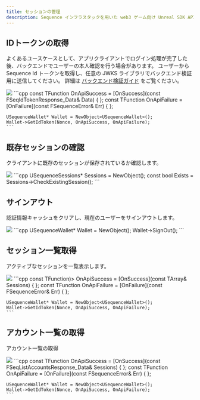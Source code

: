 ```yaml
---
title: セッションの管理
description: Sequence インフラスタックを用いた web3 ゲーム向け Unreal SDK API のセッション管理に関するドキュメントです。
---
```


## IDトークンの取得
よくあるユースケースとして、アプリクライアントでログイン処理が完了した後、バックエンドでユーザーの本人確認を行う場合があります。
ユーザーから Sequence Id トークンを取得し、任意の JWKS ライブラリでバックエンド検証用に送信してください。
詳細は [バックエンド検証ガイド](/sdk/headless-wallet/verification) をご覧ください。

<Tabs>
  <Tab title="ブループリント">
    <Frame>
      <img src="/images/unreal/get_id_token.png" />
    </Frame>
  </Tab>

  <Tab title="C++">
    ```cpp
    const TFunction<void (FSeqIdTokenResponse_Data)> OnApiSuccess = [OnSuccess](const FSeqIdTokenResponse_Data& Data) { };
    const TFunction<void (FSequenceError)> OnApiFailure = [OnFailure](const FSequenceError& Err) { };

    USequenceWallet* Wallet = NewObject<USequenceWallet>();
    Wallet->GetIdToken(Nonce, OnApiSuccess, OnApiFailure);
    ```
  </Tab>
</Tabs>

## 既存セッションの確認
クライアントに既存のセッションが保存されているか確認します。

<Tabs>
  <Tab title="ブループリント">
    <Frame>
      <img src="/images/unreal/check_existing_session.png" />
    </Frame>
  </Tab>

  <Tab title="C++">
    ```cpp
    USequenceSessions* Sessions = NewObject<USequenceSessions>();
    const bool Exists = Sessions->CheckExistingSession();
    ```
  </Tab>
</Tabs>

## サインアウト
認証情報キャッシュをクリアし、現在のユーザーをサインアウトします。

<Tabs>
  <Tab title="ブループリント">
    <Frame>
      <img src="/images/unreal/sign_out.png" />
    </Frame>
  </Tab>

  <Tab title="C++">
    ```cpp
    USequenceWallet* Wallet = NewObject<USequenceWallet>();
    Wallet->SignOut();
    ```
  </Tab>
</Tabs>

## セッション一覧取得
アクティブなセッションを一覧表示します。

<Tabs>
  <Tab title="ブループリント">
    <Frame>
      <img src="/images/unreal/list_sessions.png" />
    </Frame>
  </Tab>

  <Tab title="C++">
    ```cpp
    const TFunction<void (TArray<FSeqListSessions_Session>)> OnApiSuccess = [OnSuccess](const TArray<FSeqListSessions_Session>& Sessions) { };
    const TFunction<void (FSequenceError)> OnApiFailure = [OnFailure](const FSequenceError& Err) { };

    USequenceWallet* Wallet = NewObject<USequenceWallet>();
    Wallet->GetIdToken(Nonce, OnApiSuccess, OnApiFailure);
    ```
  </Tab>
</Tabs>

## アカウント一覧の取得
アカウント一覧の取得

<Tabs>
  <Tab title="ブループリント">
    <Frame>
      <img src="/images/unreal/list_accounts.png" />
    </Frame>
  </Tab>

  <Tab title="C++">
    ```cpp
    const TFunction<void (FSeqListAccountsResponse_Data)> OnApiSuccess = [OnSuccess](const FSeqListAccountsResponse_Data& Sessions) { };
    const TFunction<void (FSequenceError)> OnApiFailure = [OnFailure](const FSequenceError& Err) { };

    USequenceWallet* Wallet = NewObject<USequenceWallet>();
    Wallet->GetIdToken(Nonce, OnApiSuccess, OnApiFailure);
    ```
  </Tab>
</Tabs>